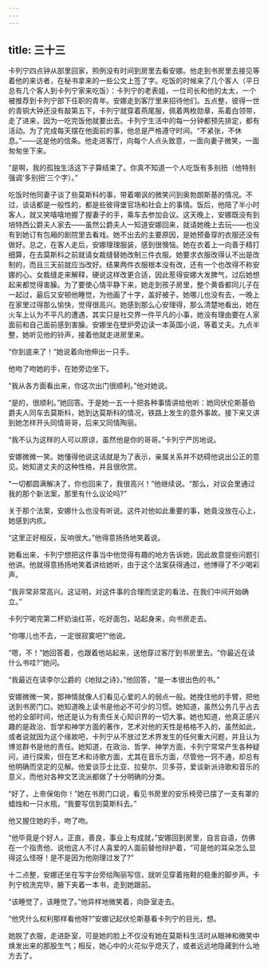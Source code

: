 ```yaml
---
---
---
```

title: 三十三
---




卡列宁四点钟从部里回家，照例没有时间到房里去看安娜。他走到书房里去接见等着他的来访者，在秘书拿来的一些公文上签了字。吃饭的时候来了几个客人（平日总有几个客人到卡列宁家来吃饭）：卡列宁的老表姐，一位司长和他的太太，一个被推荐到卡列宁部下任职的青年。安娜走到客厅里来招待他们。五点整，彼得一世的青铜大钟还没有敲第五下，卡列宁就穿着燕尾服，佩着两枚勋章，系着白领带，走了进来，因为一吃完饭他就要出去。卡列宁生活中的每一分钟都预先排定，都有活动。为了完成每天摆在他面前的事，他总是严格遵守时间。“不紧张，不休息。”——这是他的信条。他走进客厅，向每个人点头致意，一面向妻子微笑，一面匆匆坐下来。

“是啊，我的孤独生活这下子算结束了。你真不知道一个人吃饭有多别扭（他特别强调‘多别扭’三个字）。”

吃饭时他同妻子谈了些莫斯科的事，带着嘲讽的微笑问到奥勃朗斯基的情况。不过，谈话都是一般性的，都是些彼得堡官场和社会上的事情。饭后，他陪了半小时客人，就又笑嘻嘻地握了握妻子的手，乘车去参加会议。这天晚上，安娜既没有到培特西公爵夫人家去——虽然公爵夫人一知道安娜回来，就请她晚上去玩——也没有到她订有包厢的剧院里去看戏。她不出去的主要原因，是她预备穿的衣服还没有做好。总之，在客人走后，安娜理理服装，感到很懊恼。她在衣着上一向善于精打细算，在去莫斯科之前就请女裁缝替她改制三件衣服。她要求衣服改得认不出是改制的，而且三天前就应当改好。结果两件衣服根本没有改，还有一个也改得不称安娜的心。女裁缝走来解释，硬说这样改更合适，因此惹得安娜大发脾气，过后她想起来都觉得害臊。为了要使心情平静下来，她走到孩子房里，整个黄昏都同儿子在一起过，最后又安顿他睡觉，为他画了十字，盖好被子。她哪儿也没有去，一晚上在家里过得那么愉快，觉得很高兴。她感到那么心安理得，那么清楚地看出，她在火车上认为不平凡的遭遇，其实只是社交界一件平凡的小事，她没有理由要在人家面前和自己面前感到害臊。安娜坐在壁炉旁边读一本英国小说，等着丈夫。九点半整，她听见他的铃声，接着他就走进房里来。

“你到底来了！”她说着向他伸出一只手。

他吻了吻她的手，在她旁边坐下。

“我从各方面看出来，你这次出门很顺利。”他对她说。

“是的，很顺利。”她回答。于是她一五一十把各种事情讲给他听：她同伏伦斯基伯爵夫人同车去莫斯科，她到达莫斯科的情况，铁路上发生的意外事故。接下来又讲到她怎样开头同情哥哥，后来又同情陶丽。

“我不认为这样的人可以原谅，虽然他是你的哥哥。”卡列宁严厉地说。

安娜微微一笑。她懂得他说这话就是为了表示，亲属关系并不妨碍他说出公正的意见。她知道丈夫的这种性格，并且很欣赏。

“一切都圆满解决了，你也回来了，我很高兴！”他继续说。“那么，对议会里通过我的那个新法案，那里有什么议论吗?”

关于那个法案，安娜什么也没有听说。这件对他如此重要的事，她竟没放在心上，她感到内疚。

“这里正好相反，反响很大。”他得意扬扬地笑着说。

她看出来，卡列宁想把这件事当中他觉得有趣的地方告诉她，因此故意提些问题引他讲。他就得意扬扬地笑着讲给她听，由于这个法案获得通过，他博得了不少喝彩声。

“我非常非常高兴。这证明，对这件事的合理而坚定的看法，在我们中间开始确立。”

卡列宁喝完第二杯奶油红茶，吃好面包，站起身来，向书房走去。

“你哪儿也不去，一定很寂寞吧?”他说。

“嗯，不！”她回答着，也跟着他站起来，送他穿过客厅到书房里去。“你最近在读什么书哇?”她问。

“我最近在读李尔公爵的《地狱之诗》，”他回答，“是一本很出色的书。”

安娜微微一笑，那神情就像人们看见心爱的人的弱点一般。她挽住他的手臂，把他送到书房门口。她知道晚上读书是他必不可少的习惯。她知道，虽然公务几乎占去他的全部时间，他还是认为有责任关心知识界的一切大事。她也知道，他真正感兴趣的是政治、哲学和神学方面的著作，艺术对他的天性是格格不入的，虽然如此，或者说就因为这个缘故吧，卡列宁从不放过艺术界发生的任何重大问题，并且认为博览群书是他的责任。她知道，在政治、哲学、神学方面，卡列宁常常产生各种疑问，进行探索，但在艺术和诗歌方面，尤其在音乐方面，尽管他一窍不通，却总有他明确而坚定的见解。他爱谈莎士比亚、拉斐尔、贝多芬，爱谈新派诗歌和音乐的意义，而他对各种文艺流派都做了十分明确的分类。

“好了，上帝保佑你！”她在书房门口说，看见书房里的安乐椅旁已摆了一支有罩的蜡烛和一只水瓶，“我要写信到莫斯科去。”

他又握住她的手，吻了吻。

“他毕竟是个好人，正直，善良，事业上有成就，”安娜回到房里，自言自语，仿佛在一个指责他、说他这人不讨人喜爱的人面前替他辩护着，“可是他的耳朵怎么显得这么怪呀！是不是因为他刚理过发了?”

十二点整，安娜还坐在写字台旁给陶丽写信，就听见穿着拖鞋的稳重的脚步声。卡列宁梳洗完毕，腋下夹着一本书，走到她跟前。

“该睡觉了，该睡觉了。”他异样地微笑着，向卧室走去。

“他凭什么权利那样看他呀?”安娜记起伏伦斯基看卡列宁的目光，想。

她脱了衣服，走进卧室，可是她的脸上不仅没有她在莫斯科生活时从眼神和微笑中焕发出来的那股生气；相反，她心中的火花似乎熄灭了，或者远远地隐藏到什么地方去了。